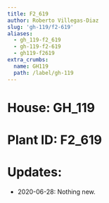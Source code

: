```yaml
---
title: F2_619
author: Roberto Villegas-Diaz
slug: 'gh-119/f2-619'
aliases:
  - gh_119-f2_619
  - gh-119-f2-619
  - gh119-f2619
extra_crumbs:
  name: GH119
  path: /label/gh-119
---
```


# **House**: GH_119
# **Plant ID**: F2_619
# **Updates**: 
 - 2020-06-28: Nothing new.
